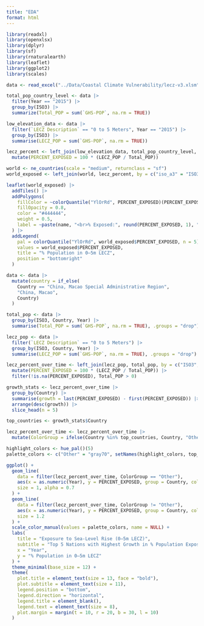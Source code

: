 ```yaml
---
title: "EDA"
format: html
---
```


```r
library(readxl)
library(openxlsx)
library(dplyr)
library(sf)
library(rnaturalearth)
library(leaflet)
library(ggplot2)
library(scales)
```

```r
data <- read_excel("../Data/Coastal Climate Vulnerability/lecz-v3.xlsm", sheet = "Raw-Combined-Data")
```

```r
total_pop_country_level <- data |>
  filter(Year == "2015") |>
  group_by(ISO3) |>
  summarize(Total_POP = sum(`GHS-POP`, na.rm = TRUE))
```

```r
low_elevation_data <- data |>
  filter(`LECZ Description` == "0 to 5 Meters", Year == "2015") |>
  group_by(ISO3) |>
  summarise(LECZ_POP = sum(`GHS-POP`, na.rm = TRUE))
```

```r
lecz_percent <- left_join(low_elevation_data, total_pop_country_level, by = "ISO3") |>
  mutate(PERCENT_EXPOSED = 100 * (LECZ_POP / Total_POP))
```

```r
world <- ne_countries(scale = "medium", returnclass = "sf")
world_exposed <- left_join(world, lecz_percent, by = c("iso_a3" = "ISO3"))

leaflet(world_exposed) |>
  addTiles() |>
  addPolygons(
    fillColor = ~colorQuantile("YlOrRd", PERCENT_EXPOSED)(PERCENT_EXPOSED),
    fillOpacity = 0.8,
    color = "#444444",
    weight = 0.5,
    label = ~paste(name, "<br>% Exposed:", round(PERCENT_EXPOSED, 1), "%")
  ) |>
  addLegend(
    pal = colorQuantile("YlOrRd", world_exposed$PERCENT_EXPOSED, n = 5),
    values = world_exposed$PERCENT_EXPOSED,
    title = "% Population in 0–5m LECZ",
    position = "bottomright"
  )
```

```r
data <- data |>
  mutate(country = if_else(
    Country == "China, Macao Special Administrative Region", 
    "China, Macao", 
    Country)
  )

total_pop <- data |>
  group_by(ISO3, Country, Year) |>
  summarise(Total_POP = sum(`GHS-POP`, na.rm = TRUE), .groups = "drop")

lecz_pop <- data |>
  filter(`LECZ Description` == "0 to 5 Meters") |>
  group_by(ISO3, Country, Year) |>
  summarise(LECZ_POP = sum(`GHS-POP`, na.rm = TRUE), .groups = "drop")

lecz_percent_over_time <- left_join(lecz_pop, total_pop, by = c("ISO3", "Country", "Year")) |>
  mutate(PERCENT_EXPOSED = 100 * (LECZ_POP / Total_POP)) |>
  filter(!is.na(PERCENT_EXPOSED), Total_POP > 0)

growth_stats <- lecz_percent_over_time |>
  group_by(Country) |>
  summarise(growth = last(PERCENT_EXPOSED) - first(PERCENT_EXPOSED)) |>
  arrange(desc(growth)) |>
  slice_head(n = 5)

top_countries <- growth_stats$Country

lecz_percent_over_time <- lecz_percent_over_time |>
  mutate(ColorGroup = ifelse(Country %in% top_countries, Country, "Other"))

highlight_colors <- hue_pal()(5)
palette_colors <- c("Other" = "gray70", setNames(highlight_colors, top_countries))

ggplot() +
  geom_line(
    data = filter(lecz_percent_over_time, ColorGroup == "Other"),
    aes(x = as.numeric(Year), y = PERCENT_EXPOSED, group = Country, color = ColorGroup),
    size = 1, alpha = 0.7
  ) +
  geom_line(
    data = filter(lecz_percent_over_time, ColorGroup != "Other"),
    aes(x = as.numeric(Year), y = PERCENT_EXPOSED, group = Country, color = ColorGroup),
    size = 1.2
  ) +
  scale_color_manual(values = palette_colors, name = NULL) +
  labs(
    title = "Exposure to Sea-Level Rise (0–5m LECZ)",
    subtitle = "Top 5 Nations with Highest Growth in % Population Exposed (1990–2015)",
    x = "Year",
    y = "% Population in 0–5m LECZ"
  ) +
  theme_minimal(base_size = 12) +
  theme(
    plot.title = element_text(size = 13, face = "bold"),
    plot.subtitle = element_text(size = 11),
    legend.position = "bottom",
    legend.direction = "horizontal",
    legend.title = element_blank(),
    legend.text = element_text(size = 8),
    plot.margin = margin(t = 10, r = 20, b = 30, l = 10)
  )
```
